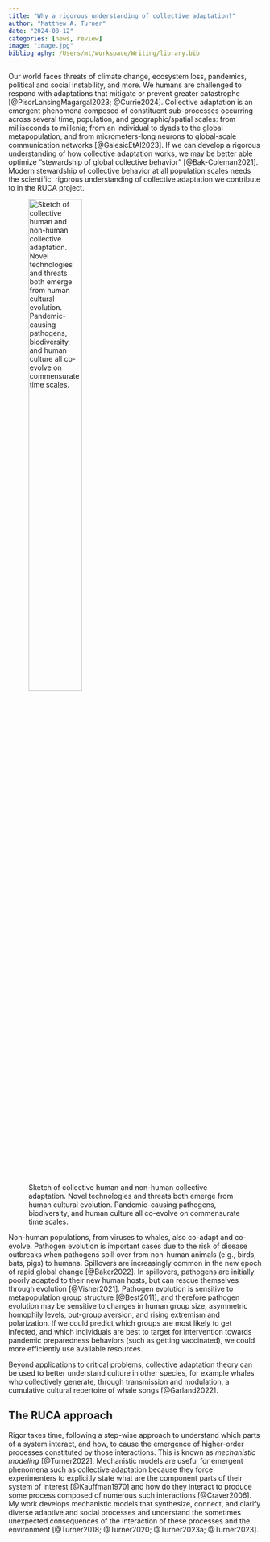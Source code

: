 ```yaml
---
title: "Why a rigorous understanding of collective adaptation?"
author: "Matthew A. Turner"
date: "2024-08-12"
categories: [news, review]
image: "image.jpg"
bibliography: /Users/mt/workspace/Writing/library.bib
---
```


Our world faces threats of climate change, ecosystem loss, pandemics, political and social instability, and more. We humans are challenged to respond with adaptations that mitigate or prevent greater catastrophe [@PisorLansingMagargal2023; @Currie2024]. Collective adaptation is an emergent phenomena composed of constituent sub-processes occurring across several time, population, and geographic/spatial scales: from milliseconds to millenia; from an individual to dyads to the global metapopulation; and from micrometers-long neurons to global-scale communication networks [@GalesicEtAl2023]. If we can develop a rigorous understanding of how collective adaptation works, we may be better able optimize "stewardship of global collective behavior" [@Bak-Coleman2021]. Modern stewardship of collective behavior at all population scales needs the scientific, rigorous understanding of collective adaptation we contribute to in the RUCA project.

![Sketch of collective human and non-human collective adaptation. Novel technologies and threats both emerge from human cultural evolution. Pandemic-causing pathogens, biodiversity, and human culture all co-evolve on commensurate time scales.](image.jpg){width="50%"}

Non-human populations, from viruses to whales, also co-adapt and co-evolve. Pathogen evolution is important cases due to the risk of disease outbreaks when pathogens spill over from non-human animals (e.g., birds, bats, pigs) to humans. Spillovers are increasingly common in the new epoch of rapid global change [@Baker2022]. In spillovers, pathogens are initially poorly adapted to their new human hosts, but can rescue themselves through evolution [@Visher2021]. Pathogen evolution is sensitive to metapopulation group structure [@Best2011], and therefore pathogen evolution may be sensitive to changes in human group size, asymmetric homophily levels, out-group aversion, and rising extremism and polarization. If we could predict which groups are most likely to get infected, and which individuals are best to target for intervention towards pandemic preparedness behaviors (such as getting vaccinated), we could more efficiently use available resources.

Beyond applications to critical problems, collective adaptation theory can be used to better understand culture in other species, for example whales who collectively generate, through transmission and modulation, a cumulative cultural repertoire of whale songs [@Garland2022].

## The RUCA approach

Rigor takes time, following a step-wise approach to understand which parts of a system interact, and how, to cause the emergence of higher-order processes constituted by those interactions. This is known as *mechanistic modeling* [@Turner2022]. Mechanistic models are useful for emergent phenomena such as collective adaptation because they force experimenters to explicitly state what are the component parts of their system of interest [@Kauffman1970] and how do they interact to produce some process composed of numerous such interactions [@Craver2006]. My work develops mechanistic models that synthesize, connect, and clarify diverse adaptive and social processes and understand the sometimes unexpected consequences of the interaction of these processes and the environment [@Turner2018; @Turner2020; @Turner2023a; @Turner2023].
